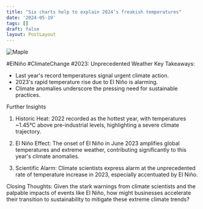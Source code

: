 ```yaml
---
title: "Six charts help to explain 2024’s freakish temperatures"
date: '2024-05-19'
tags: []
draft: false
layout: PostLayout
---
```


<div className="flex justify-center">
<div className="my-1 w-full px-2 xl:my-1 xl:w-1/2 xl:px-2">
    <img src="https://web.archive.org/web/20240516205117im_/https://www.economist.com/cdn-cgi/image/width=1424,quality=80,format=auto/media-assets/image/20240511_WOT965.png" alt="Maple" className="mx-auto h-58 w-auto" />
</div>
</div>

#ElNiño #ClimateChange #2023: Unprecedented Weather
Key Takeaways:
- Last year's record temperatures signal urgent climate action.
- 2023's rapid temperature rise due to El Niño is alarming.
- Climate anomalies underscore the pressing need for sustainable practices.

Further Insights
1. Historic Heat:
2022 recorded as the hottest year, with temperatures ~1.45°C above pre-industrial levels, highlighting a severe climate trajectory.

2. El Niño Effect:
The onset of El Niño in June 2023 amplifies global temperatures and extreme weather, contributing significantly to this year's climate anomalies.

3. Scientific Alarm:
Climate scientists express alarm at the unprecedented rate of temperature increase in 2023, especially accentuated by El Niño.

Closing Thoughts:
Given the stark warnings from climate scientists and the palpable impacts of events like El Niño, how might businesses accelerate their transition to sustainability to mitigate these extreme climate trends?

